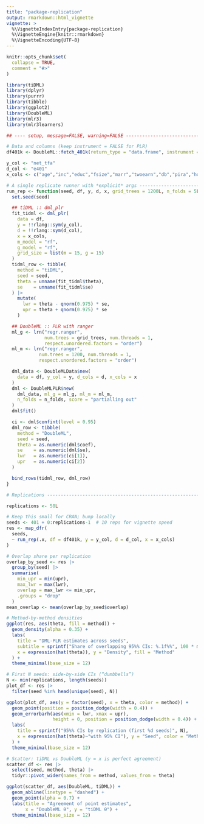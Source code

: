 ```yaml
---
title: "package-replication"
output: rmarkdown::html_vignette
vignette: >
  %\VignetteIndexEntry{package-replication}
  %\VignetteEngine{knitr::rmarkdown}
  %\VignetteEncoding{UTF-8}
---
```


```r
knitr::opts_chunk$set(
  collapse = TRUE,
  comment = "#>"
)
```

```r
library(tiDML)
library(dplyr)
library(purrr)
library(tibble)
library(ggplot2)
library(DoubleML)
library(mlr3)
library(mlr3learners)
```


```r
## ---- setup, message=FALSE, warning=FALSE --------------------------------

# Data and columns (keep instrument = FALSE for PLR)
df401k <- DoubleML::fetch_401k(return_type = "data.frame", instrument = FALSE)

y_col <- "net_tfa"
d_col <- "e401"
x_cols <- c("age","inc","educ","fsize","marr","twoearn","db","pira","hown")

# A single replicate runner with *explicit* args ----------------------------
run_rep <- function(seed, df, y, d, x, grid_trees = 1200L, n_folds = 5L) {
  set.seed(seed)

  ## tiDML :: dml_plr
  fit_tidml <- dml_plr(
    data = df,
    y = !!rlang::sym(y_col),
    d = !!rlang::sym(d_col),
    x = x_cols,
    m_model = "rf",
    g_model = "rf",
    grid_size = list(m = 15, g = 15)
  )
  tidml_row <- tibble(
    method = "tiDML",
    seed = seed,
    theta = unname(fit_tidml$theta),
    se    = unname(fit_tidml$se)
  ) |>
    mutate(
      lwr = theta - qnorm(0.975) * se,
      upr = theta + qnorm(0.975) * se
    )

  ## DoubleML :: PLR with ranger
  ml_g <- lrn("regr.ranger",
              num.trees = grid_trees, num.threads = 1,
              respect.unordered.factors = "order")
  ml_m <- lrn("regr.ranger",
            num.trees = 1200, num.threads = 1,
            respect.unordered.factors = "order")

  dml_data <- DoubleMLData$new(
    data = df, y_col = y, d_cols = d, x_cols = x
  )
  dml <- DoubleMLPLR$new(
    dml_data, ml_g = ml_g, ml_m = ml_m,
    n_folds = n_folds, score = "partialling out"
  )
  dml$fit()

  ci <- dml$confint(level = 0.95)
  dml_row <- tibble(
    method = "DoubleML",
    seed = seed,
    theta = as.numeric(dml$coef),
    se    = as.numeric(dml$se),
    lwr   = as.numeric(ci[1]),
    upr   = as.numeric(ci[2])
  )

  bind_rows(tidml_row, dml_row)
}

# Replications --------------------------------------------------------------

replications <- 50L

# Keep this small for CRAN; bump locally
seeds <- 401 + 0:replications-1  # 10 reps for vignette speed
res <- map_dfr(
  seeds,
  ~ run_rep(.x, df = df401k, y = y_col, d = d_col, x = x_cols)
)

# Overlap share per replication
overlap_by_seed <- res |>
  group_by(seed) |>
  summarise(
    min_upr = min(upr),
    max_lwr = max(lwr),
    overlap = max_lwr <= min_upr,
    .groups = "drop"
  )
mean_overlap <- mean(overlap_by_seed$overlap)

# Method-by-method densities
ggplot(res, aes(theta, fill = method)) +
  geom_density(alpha = 0.35) +
  labs(
    title = "DML-PLR estimates across seeds",
    subtitle = sprintf("Share of overlapping 95%% CIs: %.1f%%", 100 * mean_overlap),
    x = expression(hat(theta)), y = "Density", fill = "Method"
  ) +
  theme_minimal(base_size = 12)

# First N seeds: side-by-side CIs (“dumbbells”)
N <- min(replications, length(seeds))
plot_df <- res |>
  filter(seed %in% head(unique(seed), N))

ggplot(plot_df, aes(y = factor(seed), x = theta, color = method)) +
  geom_point(position = position_dodge(width = 0.4)) +
  geom_errorbarh(aes(xmin = lwr, xmax = upr),
                 height = 0, position = position_dodge(width = 0.4)) +
  labs(
    title = sprintf("95%% CIs by replication (first %d seeds)", N),
    x = expression(hat(theta)~"with 95% CI"), y = "Seed", color = "Method"
  ) +
  theme_minimal(base_size = 12)

# Scatter: tiDML vs DoubleML (y = x is perfect agreement)
scatter_df <- res |>
  select(seed, method, theta) |>
  tidyr::pivot_wider(names_from = method, values_from = theta)

ggplot(scatter_df, aes(DoubleML, tiDML)) +
  geom_abline(linetype = "dashed") +
  geom_point(alpha = 0.7) +
  labs(title = "Agreement of point estimates",
       x = "DoubleML θ", y = "tiDML θ") +
  theme_minimal(base_size = 12)

```